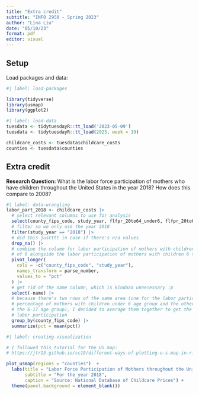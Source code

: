 ```yaml
---
title: "Extra credit"
subtitle: "INFO 2950 - Spring 2023"
author: "Lina Liu"
date: "05/10/23"
format: pdf
editor: visual
---
```


## Setup

Load packages and data:

```r
#| label: load-packages

library(tidyverse)
library(usmap)
library(ggplot2)

#| label: load-data
tuesdata <- tidytuesdayR::tt_load('2023-05-09')
tuesdata <- tidytuesdayR::tt_load(2023, week = 19)

childcare_costs <- tuesdata$childcare_costs
counties <- tuesdata$counties
```

## Extra credit

**Research Question:** What is the labor force participation of mothers who have children throughout the United States in the year 2018? How does this compare to 2008?

```r
#| label: data-wrangling
labor_part_2018 <- childcare_costs |>
  # select relevant columns to use for analysis
  select(county_fips_code, study_year, flfpr_20to64_under6, flfpr_20to64_6to17) |>
  # filter so we only use the year 2018
  filter(study_year == "2018") |>
  # did this justttt in case if there's n/a values
  drop_na() |>
  # combine the column for labor participation of mothers with children under the age
  # of 6 alongside the labor participation of mothers with children 6 to 17.
  pivot_longer(
    cols = -c("county_fips_code", "study_year"),
    names_transform = parse_number,
    values_to = "pct"
  ) |>
  # get rid of the name column, which is kindaaa unnecessary :p
  select(-name) |>
  # because there's two rows of the same area (one for the labor participation
  # percentage of mothers with children under 6 age group and the other one for
  # the 6-17 age group), I decided to average them together to get the total
  # labor participation
  group_by(county_fips_code) |>
  summarize(pct = mean(pct))
```

```r
#| label: creating-visualization

# I followed this tutorial for the US map:
# https://jtr13.github.io/cc19/different-ways-of-plotting-u-s-map-in-r.html

plot_usmap(regions = "counties")  + 
  labs(title = "Labor Force Participation of Mothers throughout the United States",
       subtitle = "For the year 2018",
       caption = "Source: National Database of Childcare Prices") + 
  theme(panel.background = element_blank())

```
